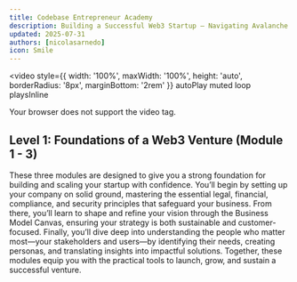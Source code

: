 ```yaml
---
title: Codebase Entrepreneur Academy
description: Building a Successful Web3 Startup — Navigating Avalanche Foundation Grants
updated: 2025-07-31
authors: [nicolasarnedo]
icon: Smile
---
```

<video 
  style={{ width: '100%', maxWidth: '100%', height: 'auto', borderRadius: '8px', marginBottom: '2rem' }}
  autoPlay 
  muted 
  loop 
  playsInline
>
  <source src="/common-images/codebase-entrepreneur-academy/entrepreneur-acadamy.mp4" type="video/mp4" />
  Your browser does not support the video tag.
</video>

## Level 1: Foundations of a Web3 Venture (Module 1 - 3)

These three modules are designed to give you a strong foundation for building and scaling your startup with confidence. You’ll begin by setting up your company on solid ground, mastering the essential legal, financial, compliance, and security principles that safeguard your business. From there, you’ll learn to shape and refine your vision through the Business Model Canvas, ensuring your strategy is both sustainable and customer-focused. Finally, you’ll dive deep into understanding the people who matter most—your stakeholders and users—by identifying their needs, creating personas, and translating insights into impactful solutions. Together, these modules equip you with the practical tools to launch, grow, and sustain a successful venture.
